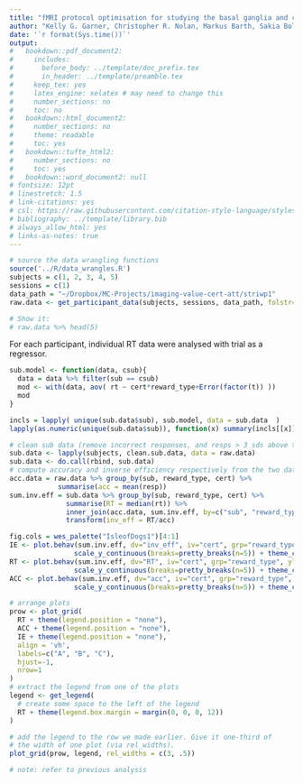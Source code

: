 ```yaml
---
title: "fMRI protocol optimisation for studying the basal ganglia and cortex during performance on a visual cueing task - supplemental"
author: "Kelly G. Garner, Christopher R. Nolan, Markus Barth, Sakia Bollmann, Ole Jensen and Marta I. Garrido"
date: '`r format(Sys.time())`'
output:
#   bookdown::pdf_document2:
#     includes:
#       before_body: ../template/doc_prefix.tex 
#       in_header: ../template/preamble.tex
#     keep_tex: yes
#     latex_engine: xelatex # may need to change this
#     number_sections: no
#     toc: no
#   bookdown::html_document2:
#     number_sections: no
#     theme: readable
#     toc: yes
#   bookdown::tufte_html2:
#     number_sections: no
#     toc: yes
#   bookdown::word_document2: null
# fontsize: 12pt
# linestretch: 1.5
# link-citations: yes
# csl: https://raw.githubusercontent.com/citation-style-language/styles/master/chicago-annotated-bibliography.csl
# bibliography: ../template/library.bib
# always_allow_html: yes
# links-as-notes: true
---
```



```r
# source the data wrangling functions
source('../R/data_wrangles.R')
subjects = c(1, 2, 3, 4, 5)
sessions = c(1)
data_path = "~/Dropbox/MC-Projects/imaging-value-cert-att/striwp1"
raw.data <- get_participant_data(subjects, sessions, data_path, folstr="behav")

# Show it:
# raw.data %>% head(5)
```


For each participant, individual RT data were analysed with trial as a regressor. 
```r

sub.model <- function(data, csub){
  data = data %>% filter(sub == csub)
  mod <- with(data, aov( rt ~ cert*reward_type+Error(factor(t)) ))
  mod
} 

incls = lapply( unique(sub.data$sub), sub.model, data = sub.data  )
lapply(as.numeric(unique(sub.data$sub)), function(x) summary(incls[[x]]))

```

```r

# clean sub data (remove incorrect responses, and resps > 3 sds above the participant median)
sub.data <- lapply(subjects, clean.sub.data, data = raw.data)
sub.data <- do.call(rbind, sub.data)  
# compute accuracy and inverse efficiency respectively from the two data frames (raw.data and sub.data), 
acc.data = raw.data %>% group_by(sub, reward_type, cert) %>%
            summarise(acc = mean(resp))
sum.inv.eff = sub.data %>% group_by(sub, reward_type, cert) %>%
              summarise(RT = median(rt)) %>%
              inner_join(acc.data, sum.inv.eff, by=c("sub", "reward_type", "cert")) %>%
              transform(inv_eff = RT/acc)
```

```r
fig.cols = wes_palette("IsleofDogs1")[4:1]
IE <- plot.behav(sum.inv.eff, dv="inv_eff", iv="cert", grp="reward_type", ylims =c(0.4, 2), cols = fig.cols) + xlab("") + ylab("IE") + 
                scale_y_continuous(breaks=pretty_breaks(n=5)) + theme_cowplot()
RT <- plot.behav(sum.inv.eff, dv="RT", iv="cert", grp="reward_type", ylims =c(0.4, 0.9), cols = fig.cols) + xlab("cue certainty") +
                scale_y_continuous(breaks=pretty_breaks(n=5)) + theme_cowplot()
ACC <- plot.behav(sum.inv.eff, dv="acc", iv="cert", grp="reward_type", ylims =c(0, 1), cols = fig.cols) + xlab("") + ylab("ACC") + 
                scale_y_continuous(breaks=pretty_breaks(n=5)) + theme_cowplot()

# arrange plots
prow <- plot_grid(
  RT + theme(legend.position = "none"),
  ACC + theme(legend.position = "none"),
  IE + theme(legend.position = "none"), 
  align = 'vh',
  labels=c("A", "B", "C"),
  hjust=-1,
  nrow=1
)
# extract the legend from one of the plots
legend <- get_legend(
  # create some space to the left of the legend
  RT + theme(legend.box.margin = margin(0, 0, 0, 12))
)

# add the legend to the row we made earlier. Give it one-third of 
# the width of one plot (via rel_widths).
plot_grid(prow, legend, rel_widths = c(3, .5))

# note: refer to previous analysis
```
